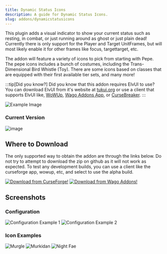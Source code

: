 ```yaml
---
title: Dynamic Status Icons
description: A guide for Dynamic Status Icons.
slug: addons/dynamicstatusicons
---
```



<Background />

This plugin adds a visual indicator to show your current status such as resting, in combat, or just running around as ghost or just plain dead! Currently there is only support for the Player and Target UnitFrames, but will most likely enable it for other frames like focus, targettarget, etc.

The addon will feature a variety of icons to pick from starting with Pepe. The pepe icons includes a bunch of costumes, including the Trans-Dimensional Bird Whistle (Toy). There are some icons based on classes that are equipped with their first available tier sets, and many more!

:::tip[Did you know?]
Did you know that this addon requires ElvUI to use? You can download ElvUI from it's website at [tukui.org](https://tukui.org/elvui) or use a client that supports ElvUI like, [WoWUp](https://wowup.io/), [Wago Addons App](https://addons.wago.io/app), or [CurseBreaker](https://github.com/AcidWeb/CurseBreaker).
:::

<img src="https://cdn-images.repoocreforged.dev/DynamicStatusIcons/Example.png" alt="Example Image" />

### Current Version
<img src="https://img.shields.io/github/v/tag/repooc/ElvUI_DynamicStatusIcons?style=for-the-badge&label=%20" alt="image" data-zoom-off />

## Where to Download
The only supported way to obtain the addon are through the links below. Do not try to attempt to download the zip on github as it will not work as expected. To test any development builds, you can use a client like the curseforge app, wowup, etc, and select to use the alpha build.

<FluidGrid minColumnWidth="20rem">
  <a href="https://www.curseforge.com/wow/addons/dynamic-status-icons-elvui-plugin"><img src="../images/CurseForgeBanner.png" alt="Download from CurseForge!" data-zoom-off /></a>
  <a href="https://addons.wago.io/addons/elvui-dynamicstatusicons"><img src="../images/WagoBanner.png" alt="Download from Wago Addons!" data-zoom-off /></a>
</FluidGrid>

## Screenshots
### Configuration
<FluidGrid minColumnWidth="20rem">
  <img src="https://cdn-images.repoocreforged.dev/DynamicStatusIcons/Example.png" alt="Configuration Example 1" />
  <img src="https://cdn-images.repoocreforged.dev/DynamicStatusIcons/MurgleWithConfig.png" alt="Configuration Example 2" />
</FluidGrid>

### Icon Examples
<FluidGrid minColumnWidth="20rem">
  <img src="https://cdn-images.repoocreforged.dev/DynamicStatusIcons/Murgle.png" alt="Murgle" />
  <img src="https://cdn-images.repoocreforged.dev/DynamicStatusIcons/Murkidan.png" alt="Murkidan" />
  <img src="https://cdn-images.repoocreforged.dev/DynamicStatusIcons/NightFae.png" alt="Night Fae" />
</FluidGrid>
